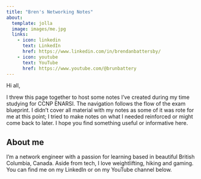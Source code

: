---
title: "Bren's Networking Notes"
about:
  template: jolla
  image: images/me.jpg
  links:
    - icon: linkedin
      text: LinkedIn
      href: https://www.linkedin.com/in/brendanbattersby/
    - icon: youtube
      text: YouTube
      href: https://www.youtube.com/@brunbattery
---

Hi all,

I threw this page together to host some notes I've created during my time studying for CCNP ENARSI. The navigation follows the flow of the exam blueprint. I didn't cover all material with my notes as some of it was rote for me at this point; I tried to make notes on what I needed reinforced or might come back to later. I hope you find something useful or informative here.

## About me
I'm a network engineer with a passion for learning based in beautiful British Columbia, Canada. Aside from tech, I love weightlifting, hiking and gaming. You can find me on my LinkedIn or on my YouTube channel below.